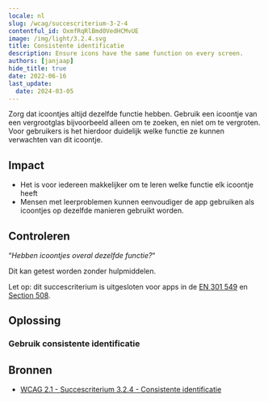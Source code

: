 ```yaml
---
locale: nl
slug: /wcag/succescriterium-3-2-4
contentful_id: OxmfRqRlBmd0VedHCMvUE
image: /img/light/3.2.4.svg
title: Consistente identificatie
description: Ensure icons have the same function on every screen.
authors: [janjaap]
hide_title: true
date: 2022-06-16
last_update:
  date: 2024-03-05
---
```


<Hero
  title="Consistente identificatie"
  imageSrc="/img/light/3.2.4.svg"
  alt="WCAG 3.2.4 - Logo"
  prefix="Succescriterium 3.2.4"
  suffix="Niveau AA"
/>

Zorg dat icoontjes altijd dezelfde functie hebben. Gebruik een icoontje van een vergrootglas bijvoorbeeld alleen om te zoeken, en niet om te vergroten. Voor gebruikers is het hierdoor duidelijk welke functie ze kunnen verwachten van dit icoontje.

## Impact

- Het is voor iedereen makkelijker om te leren welke functie elk icoontje heeft
- Mensen met leerproblemen kunnen eenvoudiger de app gebruiken als icoontjes op dezelfde manieren gebruikt worden.

## Controleren

“*Hebben icoontjes overal dezelfde functie?*“

Dit kan getest worden zonder hulpmiddelen.

Let op: dit succescriterium is uitgesloten voor apps in de [EN 301 549](/nl/richtlijnen/en-301-549) en [Section 508](/nl/richtlijnen/section-508).

## Oplossing

### Gebruik consistente identificatie

<CodeSample id="element-identification" locale="nl"/>

## Bronnen

- [WCAG 2.1 - Succescriterium 3.2.4 - Consistente identificatie](https://www.w3.org/Translations/WCAG21-nl/#consistente-identificatie)
